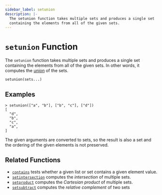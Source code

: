 ```yaml
---
sidebar_label: setunion
description: |-
  The setunion function takes multiple sets and produces a single set
  containing the elements from all of the given sets.
---
```


# `setunion` Function

The `setunion` function takes multiple sets and produces a single set
containing the elements from all of the given sets. In other words, it
computes the [union](https://en.wikipedia.org/wiki/Union_\(set_theory\)) of
the sets.

```hcl
setunion(sets...)
```

## Examples

```
> setunion(["a", "b"], ["b", "c"], ["d"])
[
  "d",
  "b",
  "c",
  "a",
]
```

The given arguments are converted to sets, so the result is also a set and
the ordering of the given elements is not preserved.

## Related Functions

* [`contains`](/docs/language/functions/contains) tests whether a given list or set contains
  a given element value.
* [`setintersection`](/docs/language/functions/setintersection) computes the _intersection_ of
  multiple sets.
* [`setproduct`](/docs/language/functions/setproduct) computes the _Cartesian product_ of multiple
  sets.
* [`setsubtract`](/docs/language/functions/setsubtract) computes the _relative complement_ of two sets
